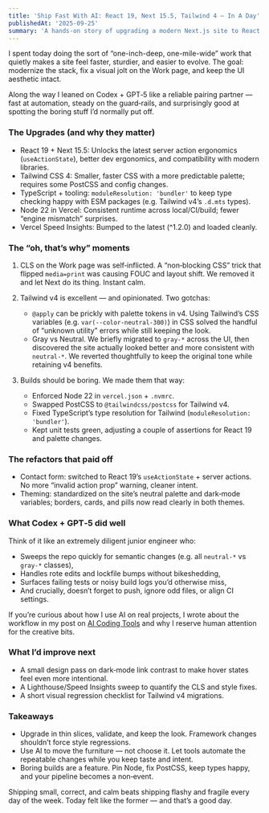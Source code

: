 ```yaml
---
title: 'Ship Fast With AI: React 19, Next 15.5, Tailwind 4 — In A Day'
publishedAt: '2025-09-25'
summary: 'A hands-on story of upgrading a modern Next.js site to React 19, Next 15.5, Tailwind 4, fixing CLS, taming Vercel builds, and keeping design intact — with Codex + GPT-5 as my pairing partner.'
---
```


I spent today doing the sort of “one-inch-deep, one-mile-wide” work that quietly makes a site feel faster, sturdier, and easier to evolve. The goal: modernize the stack, fix a visual jolt on the Work page, and keep the UI aesthetic intact.

Along the way I leaned on Codex + GPT‑5 like a reliable pairing partner — fast at automation, steady on the guard‑rails, and surprisingly good at spotting the boring stuff I’d normally put off.

### The Upgrades (and why they matter)

- React 19 + Next 15.5: Unlocks the latest server action ergonomics (`useActionState`), better dev ergonomics, and compatibility with modern libraries.
- Tailwind CSS 4: Smaller, faster CSS with a more predictable palette; requires some PostCSS and config changes.
- TypeScript + tooling: `moduleResolution: 'bundler'` to keep type checking happy with ESM packages (e.g. Tailwind v4’s `.d.mts` types).
- Node 22 in Vercel: Consistent runtime across local/CI/build; fewer “engine mismatch” surprises.
- Vercel Speed Insights: Bumped to the latest (^1.2.0) and loaded cleanly.

### The “oh, that’s why” moments

1) CLS on the Work page was self‑inflicted. A “non‑blocking CSS” trick that flipped `media=print` was causing FOUC and layout shift. We removed it and let Next do its thing. Instant calm.

2) Tailwind v4 is excellent — and opinionated. Two gotchas:
   - `@apply` can be prickly with palette tokens in v4. Using Tailwind’s CSS variables (e.g. `var(--color-neutral-300)`) in CSS solved the handful of “unknown utility” errors while still keeping the look.
   - Gray vs Neutral. We briefly migrated to `gray-*` across the UI, then discovered the site actually looked better and more consistent with `neutral-*`. We reverted thoughtfully to keep the original tone while retaining v4 benefits.

3) Builds should be boring. We made them that way:
   - Enforced Node 22 in `vercel.json` + `.nvmrc`.
   - Swapped PostCSS to `@tailwindcss/postcss` for Tailwind v4.
   - Fixed TypeScript’s type resolution for Tailwind (`moduleResolution: 'bundler'`).
   - Kept unit tests green, adjusting a couple of assertions for React 19 and palette changes.

### The refactors that paid off

- Contact form: switched to React 19’s `useActionState` + server actions. No more “invalid action prop” warning, cleaner intent.
- Theming: standardized on the site’s neutral palette and dark‑mode variables; borders, cards, and pills now read clearly in both themes.

### What Codex + GPT‑5 did well

Think of it like an extremely diligent junior engineer who:
- Sweeps the repo quickly for semantic changes (e.g. all `neutral-*` vs `gray-*` classes),
- Handles rote edits and lockfile bumps without bikeshedding,
- Surfaces failing tests or noisy build logs you’d otherwise miss,
- And crucially, doesn’t forget to push, ignore odd files, or align CI settings.

If you’re curious about how I use AI on real projects, I wrote about the workflow in
my post on <a href="/blog/ai-coding-tools">AI Coding Tools</a> and why I reserve human attention for the creative bits.

### What I’d improve next

- A small design pass on dark‑mode link contrast to make hover states feel even more intentional.
- A Lighthouse/Speed Insights sweep to quantify the CLS and style fixes.
- A short visual regression checklist for Tailwind v4 migrations.

### Takeaways

- Upgrade in thin slices, validate, and keep the look. Framework changes shouldn’t force style regressions.
- Use AI to move the furniture — not choose it. Let tools automate the repeatable changes while you keep taste and intent.
- Boring builds are a feature. Pin Node, fix PostCSS, keep types happy, and your pipeline becomes a non‑event.

Shipping small, correct, and calm beats shipping flashy and fragile every day of the week. Today felt like the former — and that’s a good day.

